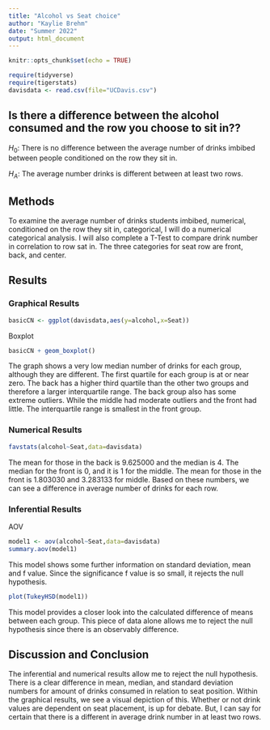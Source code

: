 ```yaml
---
title: "Alcohol vs Seat choice"
author: "Kaylie Brehm"
date: "Summer 2022"
output: html_document
---
```


```r
knitr::opts_chunk$set(echo = TRUE)
```

```r
require(tidyverse)
require(tigerstats)
davisdata <- read.csv(file="UCDavis.csv")
```

## Is there a difference between the alcohol consumed and the row you choose to sit in??
$H_0$: There is no difference between the average number of drinks imbibed between people conditioned on the row they sit in.

$H_A$: The average number drinks is different between at least two rows.  

## Methods
To examine the average number of drinks students imbibed, numerical, conditioned on the row they sit in, categorical, I will do a numerical categorical analysis. I will also complete a T-Test to compare drink number in correlation to row sat in. The three categories for seat row are front, back, and center.


## Results

### Graphical Results
```r
basicCN <- ggplot(davisdata,aes(y=alcohol,x=Seat))
```

Boxplot
```r
basicCN + geom_boxplot()
```

The graph shows a very low median number of drinks for each group, although they are different. The first quartile for each group is at or near zero. The back has a higher third quartile than the other two groups and therefore a larger interquartile range. The back group also has some extreme outliers. While the middle had moderate outliers and the front had little. The interquartile range is smallest in the front group.

### Numerical Results

```r
favstats(alcohol~Seat,data=davisdata)
```

The mean for those in the back is 9.625000 and the median is 4. The median for the front is 0, and it is 1 for the middle. The mean for those in the front is 1.803030 and 3.283133 for middle. Based on these numbers, we can see a difference in average number of drinks for each row. 

### Inferential Results

AOV
```r
model1 <- aov(alcohol~Seat,data=davisdata)
summary.aov(model1)
```
This model shows some further information on standard deviation, mean and f value. Since the significance f value is so small, it rejects the null hypothesis.

```r
plot(TukeyHSD(model1))
```

This model provides a closer look into the calculated difference of means between each group. This piece of data alone allows me to reject the null hypothesis since there is an observably difference.

## Discussion and Conclusion

The inferential and numerical results allow me to reject the null hypothesis. There is a clear difference in mean, median, and standard deviation numbers for amount of drinks consumed in relation to seat position. Within the graphical results, we see a visual depiction of this. Whether or not drink values are dependent on seat placement, is up for debate. But, I can say for certain that there is a different in average drink number in at least two rows.
